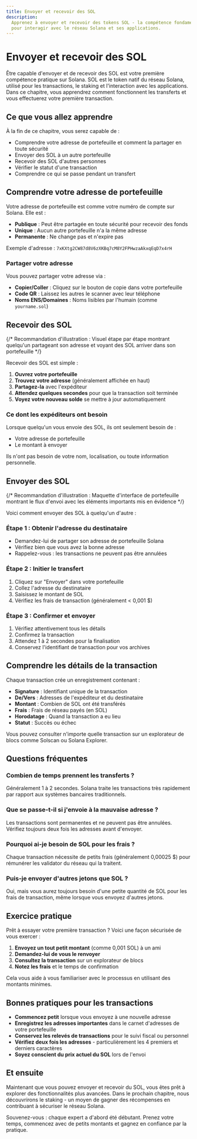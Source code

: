 ```yaml
---
title: Envoyer et recevoir des SOL
description:
  Apprenez à envoyer et recevoir des tokens SOL - la compétence fondamentale
  pour interagir avec le réseau Solana et ses applications.
---
```


# Envoyer et recevoir des SOL

Être capable d'envoyer et de recevoir des SOL est votre première compétence
pratique sur Solana. SOL est le token natif du réseau Solana, utilisé pour les
transactions, le staking et l'interaction avec les applications. Dans ce
chapitre, vous apprendrez comment fonctionnent les transferts et vous
effectuerez votre première transaction.

## Ce que vous allez apprendre

À la fin de ce chapitre, vous serez capable de :

- Comprendre votre adresse de portefeuille et comment la partager en toute
  sécurité
- Envoyer des SOL à un autre portefeuille
- Recevoir des SOL d'autres personnes
- Vérifier le statut d'une transaction
- Comprendre ce qui se passe pendant un transfert

## Comprendre votre adresse de portefeuille

Votre adresse de portefeuille est comme votre numéro de compte sur Solana. Elle
est :

- **Publique** : Peut être partagée en toute sécurité pour recevoir des fonds
- **Unique** : Aucun autre portefeuille n'a la même adresse
- **Permanente** : Ne change pas et n'expire pas

Exemple d'adresse : `7xKXtg2CW87d8V6zXKBq7cM8Y2FPHwzaAkxqEqD7x4rH`

### Partager votre adresse

Vous pouvez partager votre adresse via :

- **Copier/Coller** : Cliquez sur le bouton de copie dans votre portefeuille
- **Code QR** : Laissez les autres le scanner avec leur téléphone
- **Noms ENS/Domaines** : Noms lisibles par l'humain (comme `yourname.sol`)

## Recevoir des SOL

{/* Recommandation d'illustration : Visuel étape par étape montrant quelqu'un partageant son adresse et voyant des SOL arriver dans son portefeuille */}

Recevoir des SOL est simple :

1. **Ouvrez votre portefeuille**
2. **Trouvez votre adresse** (généralement affichée en haut)
3. **Partagez-la** avec l'expéditeur
4. **Attendez quelques secondes** pour que la transaction soit terminée
5. **Voyez votre nouveau solde** se mettre à jour automatiquement

### Ce dont les expéditeurs ont besoin

Lorsque quelqu'un vous envoie des SOL, ils ont seulement besoin de :

- Votre adresse de portefeuille
- Le montant à envoyer

Ils n'ont pas besoin de votre nom, localisation, ou toute information
personnelle.

## Envoyer des SOL

{/* Recommandation d'illustration : Maquette d'interface de portefeuille montrant le flux d'envoi avec les éléments importants mis en évidence */}

Voici comment envoyer des SOL à quelqu'un d'autre :

### Étape 1 : Obtenir l'adresse du destinataire

- Demandez-lui de partager son adresse de portefeuille Solana
- Vérifiez bien que vous avez la bonne adresse
- Rappelez-vous : les transactions ne peuvent pas être annulées

### Étape 2 : Initier le transfert

1. Cliquez sur "Envoyer" dans votre portefeuille
2. Collez l'adresse du destinataire
3. Saisissez le montant de SOL
4. Vérifiez les frais de transaction (généralement < 0,001 $)

### Étape 3 : Confirmer et envoyer

1. Vérifiez attentivement tous les détails
2. Confirmez la transaction
3. Attendez 1 à 2 secondes pour la finalisation
4. Conservez l'identifiant de transaction pour vos archives

## Comprendre les détails de la transaction

Chaque transaction crée un enregistrement contenant :

- **Signature** : Identifiant unique de la transaction
- **De/Vers** : Adresses de l'expéditeur et du destinataire
- **Montant** : Combien de SOL ont été transférés
- **Frais** : Frais de réseau payés (en SOL)
- **Horodatage** : Quand la transaction a eu lieu
- **Statut** : Succès ou échec

Vous pouvez consulter n'importe quelle transaction sur un explorateur de blocs
comme Solscan ou Solana Explorer.

## Questions fréquentes

### Combien de temps prennent les transferts ?

Généralement 1 à 2 secondes. Solana traite les transactions très rapidement par
rapport aux systèmes bancaires traditionnels.

### Que se passe-t-il si j'envoie à la mauvaise adresse ?

Les transactions sont permanentes et ne peuvent pas être annulées. Vérifiez
toujours deux fois les adresses avant d'envoyer.

### Pourquoi ai-je besoin de SOL pour les frais ?

Chaque transaction nécessite de petits frais (généralement 0,00025 $) pour
rémunérer les validator du réseau qui la traitent.

### Puis-je envoyer d'autres jetons que SOL ?

Oui, mais vous aurez toujours besoin d'une petite quantité de SOL pour les frais
de transaction, même lorsque vous envoyez d'autres jetons.

## Exercice pratique

Prêt à essayer votre première transaction ? Voici une façon sécurisée de vous
exercer :

1. **Envoyez un tout petit montant** (comme 0,001 SOL) à un ami
2. **Demandez-lui de vous le renvoyer**
3. **Consultez la transaction** sur un explorateur de blocs
4. **Notez les frais** et le temps de confirmation

Cela vous aide à vous familiariser avec le processus en utilisant des montants
minimes.

## Bonnes pratiques pour les transactions

- **Commencez petit** lorsque vous envoyez à une nouvelle adresse
- **Enregistrez les adresses importantes** dans le carnet d'adresses de votre
  portefeuille
- **Conservez les relevés de transactions** pour le suivi fiscal ou personnel
- **Vérifiez deux fois les adresses** - particulièrement les 4 premiers et
  derniers caractères
- **Soyez conscient du prix actuel du SOL** lors de l'envoi

## Et ensuite

Maintenant que vous pouvez envoyer et recevoir du SOL, vous êtes prêt à explorer
des fonctionnalités plus avancées. Dans le prochain chapitre, nous découvrirons
le staking - un moyen de gagner des récompenses en contribuant à sécuriser le
réseau Solana.

Souvenez-vous : chaque expert a d'abord été débutant. Prenez votre temps,
commencez avec de petits montants et gagnez en confiance par la pratique.